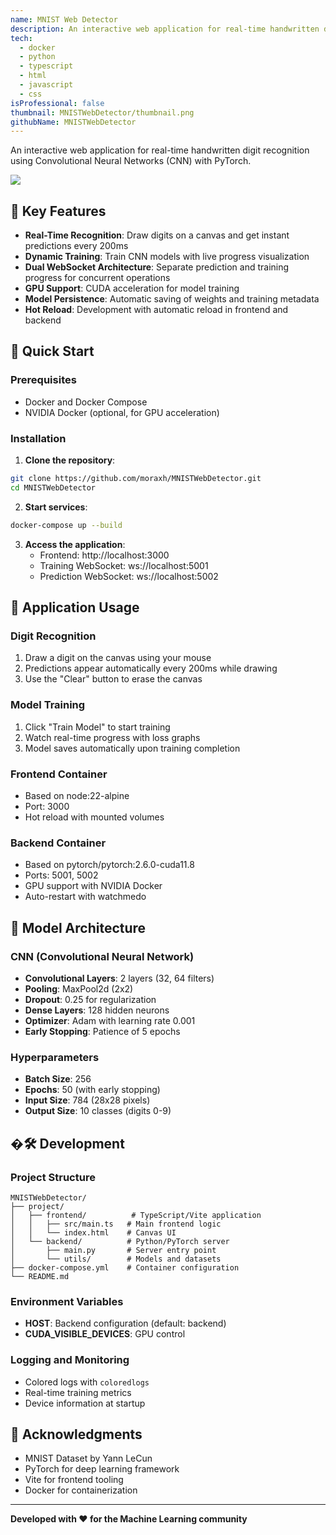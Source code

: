```yaml
---
name: MNIST Web Detector
description: An interactive web application for real-time handwritten digit recognition using Convolutional Neural Networks (CNN) with PyTorch.
tech: 
  - docker
  - python
  - typescript
  - html
  - javascript
  - css
isProfessional: false
thumbnail: MNISTWebDetector/thumbnail.png
githubName: MNISTWebDetector
---
```


An interactive web application for real-time handwritten digit recognition using Convolutional Neural Networks (CNN) with PyTorch.

![](../../assets/ProjectsImages/MNISTWebDetector/showcase.png)

## 🎯 Key Features

- **Real-Time Recognition**: Draw digits on a canvas and get instant predictions every 200ms 
- **Dynamic Training**: Train CNN models with live progress visualization
- **Dual WebSocket Architecture**: Separate prediction and training progress for concurrent operations
- **GPU Support**: CUDA acceleration for model training 
- **Model Persistence**: Automatic saving of weights and training metadata 
- **Hot Reload**: Development with automatic reload in frontend and backend

## 🚀 Quick Start

### Prerequisites

- Docker and Docker Compose
- NVIDIA Docker (optional, for GPU acceleration)

### Installation

1. **Clone the repository**:
```bash
git clone https://github.com/moraxh/MNISTWebDetector.git
cd MNISTWebDetector
```

2. **Start services**:
```bash
docker-compose up --build
```

3. **Access the application**:
   - Frontend: http://localhost:3000
   - Training WebSocket: ws://localhost:5001
   - Prediction WebSocket: ws://localhost:5002

## 🎨 Application Usage

### Digit Recognition

1. Draw a digit on the canvas using your mouse
2. Predictions appear automatically every 200ms while drawing
3. Use the "Clear" button to erase the canvas

### Model Training

1. Click "Train Model" to start training
2. Watch real-time progress with loss graphs
3. Model saves automatically upon training completion

### Frontend Container
- Based on node:22-alpine
- Port: 3000
- Hot reload with mounted volumes

### Backend Container
- Based on pytorch/pytorch:2.6.0-cuda11.8
- Ports: 5001, 5002
- GPU support with NVIDIA Docker
- Auto-restart with watchmedo

## 🧠 Model Architecture

### CNN (Convolutional Neural Network)
- **Convolutional Layers**: 2 layers (32, 64 filters)
- **Pooling**: MaxPool2d (2x2)
- **Dropout**: 0.25 for regularization
- **Dense Layers**: 128 hidden neurons
- **Optimizer**: Adam with learning rate 0.001
- **Early Stopping**: Patience of 5 epochs

### Hyperparameters
- **Batch Size**: 256
- **Epochs**: 50 (with early stopping)
- **Input Size**: 784 (28x28 pixels)
- **Output Size**: 10 classes (digits 0-9)

## �🛠️ Development

### Project Structure
```
MNISTWebDetector/
├── project/
│   ├── frontend/          # TypeScript/Vite application
│   │   ├── src/main.ts   # Main frontend logic
│   │   └── index.html    # Canvas UI
│   └── backend/          # Python/PyTorch server
│       ├── main.py       # Server entry point
│       └── utils/        # Models and datasets
├── docker-compose.yml    # Container configuration
└── README.md
```

### Environment Variables
- **HOST**: Backend configuration (default: backend)
- **CUDA_VISIBLE_DEVICES**: GPU control

### Logging and Monitoring
- Colored logs with `coloredlogs`
- Real-time training metrics
- Device information at startup

## 🙏 Acknowledgments

- MNIST Dataset by Yann LeCun
- PyTorch for deep learning framework
- Vite for frontend tooling
- Docker for containerization

---

**Developed with ❤️ for the Machine Learning community**